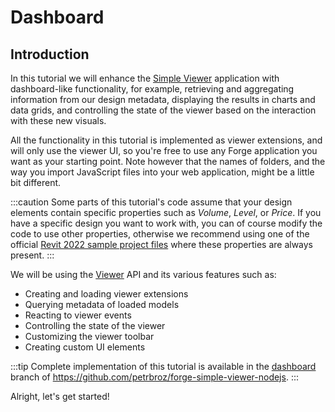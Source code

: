 
# Dashboard

## Introduction

In this tutorial we will enhance the [Simple Viewer](../simple-viewer) application
with dashboard-like functionality, for example, retrieving and aggregating information
from our design metadata, displaying the results in charts and data grids, and controlling
the state of the viewer based on the interaction with these new visuals.

All the functionality in this tutorial is implemented as viewer extensions, and will only use
the viewer UI, so you're free to use any Forge application you want as your starting point.
Note however that the names of folders, and the way you import JavaScript files into your
web application, might be a little bit different.

:::caution
Some parts of this tutorial's code assume that your design elements contain specific properties
such as _Volume_, _Level_, or _Price_. If you have a specific design you want to work with, you can
of course modify the code to use other properties, otherwise we recommend using one of the official
[Revit 2022 sample project files](https://knowledge.autodesk.com/support/revit/getting-started/caas/CloudHelp/cloudhelp/2022/ENU/Revit-GetStarted/files/GUID-61EF2F22-3A1F-4317-B925-1E85F138BE88-htm.html)
where these properties are always present.
:::

<ResponsiveVideo src={PreviewUrl} />

We will be using the [Viewer](https://forge.autodesk.com/en/docs/viewer/v7/developers_guide/overview)
API and its various features such as:

- Creating and loading viewer extensions
- Querying metadata of loaded models
- Reacting to viewer events
- Controlling the state of the viewer
- Customizing the viewer toolbar
- Creating custom UI elements

:::tip
Complete implementation of this tutorial is available in the [dashboard](https://github.com/petrbroz/forge-simple-viewer-nodejs/tree/dashboards)
branch of https://github.com/petrbroz/forge-simple-viewer-nodejs.
:::

Alright, let's get started!
